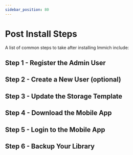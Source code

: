 ```yaml
---
sidebar_position: 80
---
```



# Post Install Steps

A list of common steps to take after installing Immich include:

## Step 1 - Register the Admin User

<RegisterAdminUser />

## Step 2 - Create a New User (optional)

<UserCreate />

## Step 3 - Update the Storage Template

<StorageTemplate />

## Step 4 - Download the Mobile App

<MobileAppDownload />

## Step 5 - Login to the Mobile App

<MobileAppLogin />

## Step 6 - Backup Your Library

<MobileAppBackup />
